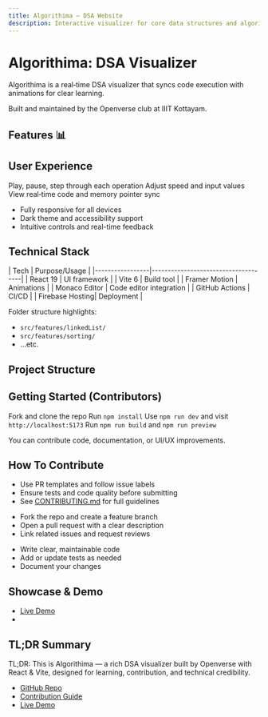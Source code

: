 ```yaml
---
title: Algorithima – DSA Website
description: Interactive visualizer for core data structures and algorithms built by Openverse.
---
```


# Algorithima: DSA Visualizer

<Callout type="info">Algorithima is a real‑time DSA visualizer that syncs code execution with animations for clear learning.</Callout>

Built and maintained by the Openverse club at IIIT Kottayam.

## Features 📊

<Cards>
  <Card title="Linked Lists" description="Singly & doubly linked lists with memory animation" />
  <Card title="Stacks & Queues" description="Execute push/pop with visual memory pointers" />
  <Card title="Sorting" description="See merge, quick, bubble step-by-step" />
  <Card title="Pathfinding" description="Visualize A* and Dijkstra over a grid" />
</Cards>

## User Experience

<Steps>
  <Step>Play, pause, step through each operation</Step>
  <Step>Adjust speed and input values</Step>
  <Step>View real‑time code and memory pointer sync</Step>
</Steps>

- Fully responsive for all devices
- Dark theme and accessibility support
- Intuitive controls and real-time feedback

## Technical Stack

<TypeTable>
| Tech            | Purpose/Usage                       |
|-----------------|-------------------------------------|
| React 19        | UI framework                        |
| Vite 6          | Build tool                          |
| Framer Motion   | Animations                          |
| Monaco Editor   | Code editor integration             |
| GitHub Actions  | CI/CD                               |
| Firebase Hosting| Deployment                          |
</TypeTable>

Folder structure highlights:

- `src/features/linkedList/`
- `src/features/sorting/`
- ...etc.

## Project Structure

<Files>
  <Folder name="src">
    <Folder name="features">
      <File name="linkedList" />
      <File name="sorting" />
      <File name="tree" />
      <File name="pathfinding" />
    </Folder>
    <File name="main.jsx" />
    <File name="App.jsx" />
  </Folder>
  <File name="README.md" />
  <File name=".github/workflows/build.yml" />
</Files>

## Getting Started (Contributors)

<Steps>
  <Step>Fork and clone the repo</Step>
  <Step>Run <code>npm install</code></Step>
  <Step>Use <code>npm run dev</code> and visit <code>http://localhost:5173</code></Step>
  <Step>Run <code>npm run build</code> and <code>npm run preview</code></Step>
</Steps>

You can contribute code, documentation, or UI/UX improvements.


## How To Contribute

- Use PR templates and follow issue labels
- Ensure tests and code quality before submitting
- See [CONTRIBUTING.md](https://github.com/Openverse-iiitk/DSA-Website/blob/main/CONTRIBUTING.md) for full guidelines

<Accordion>
  <AccordionItem title="Contribution Steps ->">
    <ul>
      <li>Fork the repo and create a feature branch</li>
      <li>Open a pull request with a clear description</li>
      <li>Link related issues and request reviews</li>
    </ul>
  </AccordionItem>
  <AccordionItem title="Code Quality ->">
    <ul>
      <li>Write clear, maintainable code</li>
      <li>Add or update tests as needed</li>
      <li>Document your changes</li>
    </ul>
  </AccordionItem>
</Accordion>

## Showcase & Demo

- [Live Demo](https://algorithima.web.app)
- <Banner href="https://algorithima.web.app" text="Try the Demo or Report Feedback" />

## TL;DR Summary

<Callout type="note">
TL;DR: This is Algorithima — a rich DSA visualizer built by Openverse with React & Vite, designed for learning, contribution, and technical credibility.
</Callout>

- [GitHub Repo](https://github.com/Openverse-iiitk/DSA-Website)
- [Contribution Guide](https://github.com/Openverse-iiitk/DSA-Website/blob/main/CONTRIBUTING.md)
- [Live Demo](https://algorithima.web.app)
